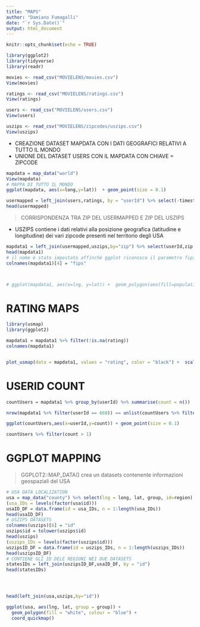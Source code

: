 ```yaml
---
title: "MAPS"
author: "Damiano Fumagalli"
date: "`r Sys.Date()`"
output: html_document
---
```


```r
knitr::opts_chunk$set(echo = TRUE)
```


```r
library(ggplot2)
library(tidyverse)
library(readr)
```


```r
movies <- read_csv("MOVIELENS/movies.csv")
View(movies)

ratings <- read_csv("MOVIELENS/ratings.csv")
View(ratings)

users <- read_csv("MOVIELENS/users.csv")
View(users)

uszips <- read_csv("MOVIELENS/zipcodes/uszips.csv")
View(uszips)

```


* CREAZIONE DATASET MAPDATA CON I DATI GEOGRAFICI RELATIVI A TUTTO IL MONDO
* UNIONE DEL DATASET USERS CON IL MAPDATA CON CHIAVE = ZIPCODE
```r
mapdata = map_data("world")
View(mapdata)
# MAPPA DI TUTTO IL MONDO
ggplot(mapdata, aes(x=long,y=lat))  + geom_point(size = 0.1)

usermapped = left_join(users,ratings, by = "userId") %>% select(-timestamp)
head(usermapped)
```

> CORRISPONDENZA TRA ZIP DEL USERMAPPED E ZIP DEL USZIPS

* USZIPS contiene i dati relativi alla posizione geografica (latitudine e longitudine) dei vari zipcode presenti nel territorio degli USA


```r
mapdata1 = left_join(usermapped,uszips,by="zip") %>% select(userId,zip,rating) %>% left_join(uszips, by = "zip") %>% select(lng,lat,userId,county_fips, rating)
head(mapdata1)
# il nome è stato impostato affinchè ggplot riconosca il parametro fips
colnames(mapdata1)[4] = "fips"



# ggplot(mapdata1, aes(x=lng, y=lat)) +  geom_polygon(aes(fill=population))
```


# RATING MAPS
```r
library(usmap)
library(ggplot2)

mapdata1 = mapdata1 %>% filter(!is.na(rating))
colnames(mapdata1)


plot_usmap(data = mapdata1, values = "rating", color = "black") +  scale_fill_continuous(low="white",high="red" ,name = "Ratings") +  theme(legend.position = "right")
```
# USERID COUNT

```r
countUsers = mapdata1 %>% group_by(userId) %>% summarise(count = n())  %>% arrange(desc(count))

nrow(mapdata1 %>% filter(userId == 668)) == unlist(countUsers %>% filter(userId == 668) %>% select(count))

ggplot(countUsers,aes(x=userId,y=count)) + geom_point(size = 0.1)

countUsers %>% filter(count > 1)
```

# GGPLOT MAPPING

> GGPLOT2::MAP_DATA() crea un datasets contenente informazioni geospaziali del USA

```r
# USA DATA LOCALIZATION
usa = map_data("county") %>% select(lng = long, lat, group, id=region)
(usa_IDs = levels(factor(usa$id)))
usaID_DF = data.frame(id = usa_IDs, n = 1:length(usa_IDs))
head(usaID_DF)
# USZIPS DATASETS
colnames(uszips)[6] = "id"
uszips$id = tolower(uszips$id)
head(uszips)
(uszips_IDs = levels(factor(uszips$id)))
uszipsID_DF = data.frame(id = uszips_IDs, n = 1:length(uszips_IDs))
head(uszipsID_DF)
# CONTIENE GLI ID DELE REGIONI NEI DUE DATASETS
statesIDs = left_join(uszipsID_DF,usaID_DF, by = "id")
head(statesIDs)




head(left_join(usa,uszips,by="id"))

ggplot(usa, aes(lng, lat, group = group)) +
  geom_polygon(fill = "white", colour = "blue") + 
  coord_quickmap()
```


